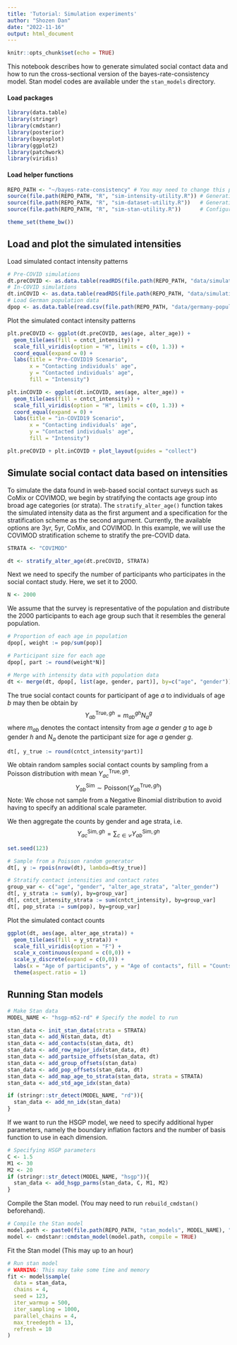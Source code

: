 ```yaml
---
title: 'Tutorial: Simulation experiments'
author: "Shozen Dan"
date: "2022-11-16"
output: html_document
---
```


```r
knitr::opts_chunk$set(echo = TRUE)
```

This notebook describes how to generate simulated social contact data and how to run the cross-sectional version of the bayes-rate-consistency model. Stan model codes are available under the `stan_models` directory.

#### Load packages
```r
library(data.table)
library(stringr)
library(cmdstanr)
library(posterior)
library(bayesplot)
library(ggplot2)
library(patchwork)
library(viridis)
```

#### Load helper functions
```r
REPO_PATH <- "~/bayes-rate-consistency" # You may need to change this path
source(file.path(REPO_PATH, "R", "sim-intensity-utility.R")) # Generating 
source(file.path(REPO_PATH, "R", "sim-dataset-utility.R"))   # Generating simulated datasets
source(file.path(REPO_PATH, "R", "sim-stan-utility.R"))      # Configuring Stan inputs
```

```r
theme_set(theme_bw())
```

## Load and plot the simulated intensities
Load simulated contact intensity patterns
```r
# Pre-COVID simulations
dt.preCOVID <- as.data.table(readRDS(file.path(REPO_PATH, "data/simulations/intensity/preCOVID/data.rds")))
# In-COVID simulations
dt.inCOVID <- as.data.table(readRDS(file.path(REPO_PATH, "data/simulations/intensity/inCOVID/data.rds")))
# Load German population data
dpop <- as.data.table(read.csv(file.path(REPO_PATH, "data/germany-population-2011.csv")))
```

Plot the simulated contact intensity patterns
```r
plt.preCOVID <- ggplot(dt.preCOVID, aes(age, alter_age)) + 
  geom_tile(aes(fill = cntct_intensity)) + 
  scale_fill_viridis(option = "H", limits = c(0, 1.3)) + 
  coord_equal(expand = 0) + 
  labs(title = "Pre-COVID19 Scenario",
       x = "Contacting individuals' age", 
       y = "Contacted individuals' age",
       fill = "Intensity")

plt.inCOVID <- ggplot(dt.inCOVID, aes(age, alter_age)) + 
  geom_tile(aes(fill = cntct_intensity)) + 
  scale_fill_viridis(option = "H", limits = c(0, 1.3)) + 
  coord_equal(expand = 0) + 
  labs(title = "in-COVID19 Scenario",
       x = "Contacting individuals' age", 
       y = "Contacted individuals' age",
       fill = "Intensity")

plt.preCOVID + plt.inCOVID + plot_layout(guides = "collect")
```

## Simulate social contact data based on intensities
To simulate the data found in web-based social contact surveys such as CoMix or COVIMOD, we begin by stratifying the contacts age group into broad age categories (or strata). The ```stratify_alter_age()``` function takes the simulated intensity data as the first argument and a specification for the stratification scheme as the second argument. Currently, the available options are 3yr, 5yr, CoMix, and COVIMOD. In this example, we will use the COVIMOD stratification scheme to stratify the pre-COVID data. 
```r
STRATA <- "COVIMOD"

dt <- stratify_alter_age(dt.preCOVID, STRATA)
```

Next we need to specify the number of participants who participates in the social contact study. Here, we set it to 2000.
```r
N <- 2000
```

We assume that the survey is representative of the population and distribute the 2000 participants to each age group such that it resembles the general population.
```r
# Proportion of each age in population
dpop[, weight := pop/sum(pop)]

# Participant size for each age
dpop[, part := round(weight*N)]

# Merge with intensity data with population data
dt <- merge(dt, dpop[, list(age, gender, part)], by=c("age", "gender"))
```

The true social contact counts for participant of age $a$ to individuals of age $b$ may then be obtain by
$$
Y_{ab}^{\text{True}, gh} = m_{ab}^{gh} N_a^g
$$
where $m_{ab}$ denotes the contact intensity from age $a$ gender $g$ to age $b$ gender $h$ and $N_a$ denote the participant size for age $a$ gender $g$.

```r
dt[, y_true := round(cntct_intensity*part)]
```

We obtain random samples social contact counts by sampling from a Poisson distribution with mean $Y_{ac}^{\text{True},gh}$.
$$
Y_{ab}^{\text{Sim}} \sim \text{Poisson}(Y_{ab}^{\text{True},gh})
$$
Note: We chose not sample from a Negative Binomial distribution to avoid having to specify an additional scale parameter.

We then aggregate the counts by gender and age strata, i.e.
$$
Y_{ac}^{\text{Sim},gh} = \sum_{c \in \mathcal{C}} Y_{ab}^{\text{Sim},gh}
$$

```r
set.seed(123)

# Sample from a Poisson random generator
dt[, y := rpois(nrow(dt), lambda=dt$y_true)]

# Stratify contact intensities and contact rates
group_var <- c("age", "gender", "alter_age_strata", "alter_gender")
dt[, y_strata := sum(y), by=group_var]
dt[, cntct_intensity_strata := sum(cntct_intensity), by=group_var]
dt[, pop_strata := sum(pop), by=group_var]
```

Plot the simulated contact counts
```r
ggplot(dt, aes(age, alter_age_strata)) + 
  geom_tile(aes(fill = y_strata)) + 
  scale_fill_viridis(option = "F") + 
  scale_x_continuous(expand = c(0,0)) + 
  scale_y_discrete(expand = c(0,0)) + 
  labs(x = "Age of participants", y = "Age of contacts", fill = "Counts") + 
  theme(aspect.ratio = 1)
```
## Running Stan models
```r
# Make Stan data
MODEL_NAME <- "hsgp-m52-rd" # Specify the model to run

stan_data <- init_stan_data(strata = STRATA)
stan_data <- add_N(stan_data, dt)
stan_data <- add_contacts(stan_data, dt)
stan_data <- add_row_major_idx(stan_data, dt)
stan_data <- add_partsize_offsets(stan_data, dt)
stan_data <- add_group_offsets(stan_data)
stan_data <- add_pop_offsets(stan_data, dt)
stan_data <- add_map_age_to_strata(stan_data, strata = STRATA)
stan_data <- add_std_age_idx(stan_data)

if (stringr::str_detect(MODEL_NAME, "rd")){
  stan_data <- add_nn_idx(stan_data)
}
```

If we want to run the HSGP model, we need to specify additional hyper parameters, namely the boundary inflation factors and the number of basis function to use in each dimension.
```r
# Specifying HSGP parameters
C <- 1.5
M1 <- 30
M2 <- 20
if (stringr::str_detect(MODEL_NAME, "hsgp")){
  stan_data <- add_hsgp_parms(stan_data, C, M1, M2)
}
```

Compile the Stan model. (You may need to run ```rebuild_cmdstan()``` beforehand).
```r
# Compile the Stan model
model.path <- paste0(file.path(REPO_PATH, "stan_models", MODEL_NAME), ".stan")
model <- cmdstanr::cmdstan_model(model.path, compile = TRUE)
```

Fit the Stan model (This may up to an hour)
```r
# Run stan model
# WARNING: This may take some time and memory
fit <- model$sample(
  data = stan_data,
  chains = 4,
  seed = 123,
  iter_warmup = 500,
  iter_sampling = 1000,
  parallel_chains = 4,
  max_treedepth = 13,
  refresh = 10
)
```





